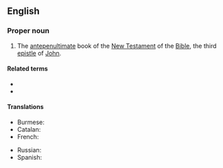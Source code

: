 ==English==

===Proper noun===
{{en-proper noun}}
{{book of the Bible|Third Epistle of John}}

# {{lb|en|biblical}} The [[antepenultimate]] book of the [[New Testament]] of the [[Bible]], the third [[epistle]] of [[John]].

====Related terms====
* {{l|en|1 John}}
* {{l|en|2 John}}

====Translations====
{{trans-top|Book of the Bible}}
* Burmese: {{t|my|ရှင်ယောဟန်​‌ဩဝါဒစာ​တတိယစောင်}}
* Catalan: {{t|ca|3 Joan}}
* French: {{t|fr|3 Jean|m}}
{{trans-mid}}
* Russian: {{t|ru|Тре́тье посла́ние Иоа́нна|n}}
* Spanish: {{t|es|3 Juan|m}}
{{trans-bottom}}